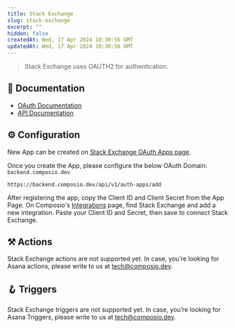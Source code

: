 ```yaml
---
title: Stack Exchange
slug: stack-exchange
excerpt: ""
hidden: false
createdAt: Wed, 17 Apr 2024 10:30:56 GMT
updatedAt: Wed, 17 Apr 2024 10:30:56 GMT
--- 
```

> Stack Exchange uses OAUTH2 for authentication.
## 📔 Documentation

- [OAuth Documentation](https://api.stackexchange.com/docs/authentication)
- [API Documentation](https://api.stackexchange.com/)

## ⚙️ Configuration

<Tip>New App can be created on [Stack Exchange OAuth Apps page](https://stackapps.com/apps/oauth/).</Tip>

Once you create the App, please configure the below OAuth Domain: ``` backend.composio.dev ``` 


```
https://backend.composio.dev/api/v1/auth-apps/add
```

After registering the app, copy the Client ID and Client Secret from the App Page. On Composio's [Integrations](https://app.composio.dev/apps) page, find Stack Exchange and add a new integration. Paste your Client ID and Secret, then save to connect Stack Exchange.


## ⚒️ Actions

Stack Exchange actions are not supported yet. In case, you’re looking for Asana actions, please write to us at tech@composio.dev.

## 🪝 Triggers

Stack Exchange triggers are not supported yet. In case, you’re looking for Asana Triggers, please write to us at tech@composio.dev.
